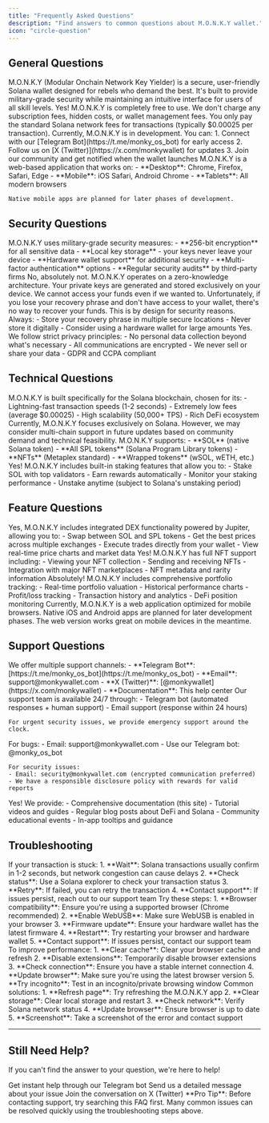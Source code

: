 ```yaml
---
title: "Frequently Asked Questions"
description: "Find answers to common questions about M.O.N.K.Y wallet."
icon: "circle-question"
---
```


## General Questions

<AccordionGroup>
  <Accordion title="What is M.O.N.K.Y?">
    M.O.N.K.Y (Modular Onchain Network Key Yielder) is a secure, user-friendly Solana wallet designed for rebels who demand the best. It's built to provide military-grade security while maintaining an intuitive interface for users of all skill levels.
  </Accordion>

  <Accordion title="Is M.O.N.K.Y free to use?">
    Yes! M.O.N.K.Y is completely free to use. We don't charge any subscription fees, hidden costs, or wallet management fees. You only pay the standard Solana network fees for transactions (typically $0.00025 per transaction).
  </Accordion>

  <Accordion title="How do I get started with M.O.N.K.Y?">
    Currently, M.O.N.K.Y is in development. You can:
    1. Connect with our [Telegram Bot](https://t.me/monky_os_bot) for early access
    2. Follow us on [X (Twitter)](https://x.com/monkywallet) for updates
    3. Join our community and get notified when the wallet launches
  </Accordion>

  <Accordion title="What devices does M.O.N.K.Y support?">
    M.O.N.K.Y is a web-based application that works on:
    - **Desktop**: Chrome, Firefox, Safari, Edge
    - **Mobile**: iOS Safari, Android Chrome
    - **Tablets**: All modern browsers
    
    Native mobile apps are planned for later phases of development.
  </Accordion>
</AccordionGroup>

## Security Questions

<AccordionGroup>
  <Accordion title="How secure is M.O.N.K.Y?">
    M.O.N.K.Y uses military-grade security measures:
    - **256-bit encryption** for all sensitive data
    - **Local key storage** - your keys never leave your device
    - **Hardware wallet support** for additional security
    - **Multi-factor authentication** options
    - **Regular security audits** by third-party firms
  </Accordion>

  <Accordion title="Can M.O.N.K.Y access my private keys?">
    No, absolutely not. M.O.N.K.Y operates on a zero-knowledge architecture. Your private keys are generated and stored exclusively on your device. We cannot access your funds even if we wanted to.
  </Accordion>

  <Accordion title="What should I do if I lose my recovery phrase?">
    Unfortunately, if you lose your recovery phrase and don't have access to your wallet, there's no way to recover your funds. This is by design for security reasons. Always:
    - Store your recovery phrase in multiple secure locations
    - Never store it digitally
    - Consider using a hardware wallet for large amounts
  </Accordion>

  <Accordion title="Is my data safe with M.O.N.K.Y?">
    Yes. We follow strict privacy principles:
    - No personal data collection beyond what's necessary
    - All communications are encrypted
    - We never sell or share your data
    - GDPR and CCPA compliant
  </Accordion>
</AccordionGroup>

## Technical Questions

<AccordionGroup>
  <Accordion title="What blockchain does M.O.N.K.Y use?">
    M.O.N.K.Y is built specifically for the Solana blockchain, chosen for its:
    - Lightning-fast transaction speeds (1-2 seconds)
    - Extremely low fees (average $0.00025)
    - High scalability (50,000+ TPS)
    - Rich DeFi ecosystem
  </Accordion>

  <Accordion title="Can I use M.O.N.K.Y with other blockchains?">
    Currently, M.O.N.K.Y focuses exclusively on Solana. However, we may consider multi-chain support in future updates based on community demand and technical feasibility.
  </Accordion>

  <Accordion title="What tokens does M.O.N.K.Y support?">
    M.O.N.K.Y supports:
    - **SOL** (native Solana token)
    - **All SPL tokens** (Solana Program Library tokens)
    - **NFTs** (Metaplex standard)
    - **Wrapped tokens** (wSOL, wETH, etc.)
  </Accordion>

  <Accordion title="Can I stake SOL with M.O.N.K.Y?">
    Yes! M.O.N.K.Y includes built-in staking features that allow you to:
    - Stake SOL with top validators
    - Earn rewards automatically
    - Monitor your staking performance
    - Unstake anytime (subject to Solana's unstaking period)
  </Accordion>
</AccordionGroup>

## Feature Questions

<AccordionGroup>
  <Accordion title="Can I swap tokens within M.O.N.K.Y?">
    Yes, M.O.N.K.Y includes integrated DEX functionality powered by Jupiter, allowing you to:
    - Swap between SOL and SPL tokens
    - Get the best prices across multiple exchanges
    - Execute trades directly from your wallet
    - View real-time price charts and market data
  </Accordion>

  <Accordion title="Does M.O.N.K.Y support NFTs?">
    Yes! M.O.N.K.Y has full NFT support including:
    - Viewing your NFT collection
    - Sending and receiving NFTs
    - Integration with major NFT marketplaces
    - NFT metadata and rarity information
  </Accordion>

  <Accordion title="Can I track my portfolio performance?">
    Absolutely! M.O.N.K.Y includes comprehensive portfolio tracking:
    - Real-time portfolio valuation
    - Historical performance charts
    - Profit/loss tracking
    - Transaction history and analytics
    - DeFi position monitoring
  </Accordion>

  <Accordion title="Does M.O.N.K.Y have a mobile app?">
    Currently, M.O.N.K.Y is a web application optimized for mobile browsers. Native iOS and Android apps are planned for later development phases. The web version works great on mobile devices in the meantime.
  </Accordion>
</AccordionGroup>

## Support Questions

<AccordionGroup>
  <Accordion title="How can I get help with M.O.N.K.Y?">
    We offer multiple support channels:
    - **Telegram Bot**: [https://t.me/monky_os_bot](https://t.me/monky_os_bot)
    - **Email**: support@monkywallet.com
    - **X (Twitter)**: [@monkywallet](https://x.com/monkywallet)
    - **Documentation**: This help center
  </Accordion>

  <Accordion title="What are your support hours?">
    Our support team is available 24/7 through:
    - Telegram bot (automated responses + human support)
    - Email support (response within 24 hours)
    
    For urgent security issues, we provide emergency support around the clock.
  </Accordion>

  <Accordion title="How do I report a bug or security issue?">
    For bugs:
    - Email: support@monkywallet.com
    - Use our Telegram bot: @monky_os_bot
    
    For security issues:
    - Email: security@monkywallet.com (encrypted communication preferred)
    - We have a responsible disclosure policy with rewards for valid reports
  </Accordion>

  <Accordion title="Do you offer educational resources?">
    Yes! We provide:
    - Comprehensive documentation (this site)
    - Tutorial videos and guides
    - Regular blog posts about DeFi and Solana
    - Community educational events
    - In-app tooltips and guidance
  </Accordion>
</AccordionGroup>

## Troubleshooting

<AccordionGroup>
  <Accordion title="My transaction is stuck or failed. What do I do?">
    If your transaction is stuck:
    1. **Wait**: Solana transactions usually confirm in 1-2 seconds, but network congestion can cause delays
    2. **Check status**: Use a Solana explorer to check your transaction status
    3. **Retry**: If failed, you can retry the transaction
    4. **Contact support**: If issues persist, reach out to our support team
  </Accordion>

  <Accordion title="I can't connect my hardware wallet">
    Try these steps:
    1. **Browser compatibility**: Ensure you're using a supported browser (Chrome recommended)
    2. **Enable WebUSB**: Make sure WebUSB is enabled in your browser
    3. **Firmware update**: Ensure your hardware wallet has the latest firmware
    4. **Restart**: Try restarting your browser and hardware wallet
    5. **Contact support**: If issues persist, contact our support team
  </Accordion>

  <Accordion title="The wallet is loading slowly">
    To improve performance:
    1. **Clear cache**: Clear your browser cache and refresh
    2. **Disable extensions**: Temporarily disable browser extensions
    3. **Check connection**: Ensure you have a stable internet connection
    4. **Update browser**: Make sure you're using the latest browser version
    5. **Try incognito**: Test in an incognito/private browsing window
  </Accordion>

  <Accordion title="I'm getting error messages">
    Common solutions:
    1. **Refresh page**: Try refreshing the M.O.N.K.Y app
    2. **Clear storage**: Clear local storage and restart
    3. **Check network**: Verify Solana network status
    4. **Update browser**: Ensure browser is up to date
    5. **Screenshot**: Take a screenshot of the error and contact support
  </Accordion>
</AccordionGroup>

---

## Still Need Help?

If you can't find the answer to your question, we're here to help!

<CardGroup cols={3}>
  <Card 
    title="Telegram Support" 
    icon="telegram"
    href="https://t.me/monky_os_bot"
  >
    Get instant help through our Telegram bot
  </Card>
  <Card 
    title="Email Support" 
    icon="envelope"
    href="mailto:support@monkywallet.com"
  >
    Send us a detailed message about your issue
  </Card>
  <Card 
    title="Community" 
    icon="x-twitter"
    href="https://x.com/monkywallet"
  >
    Join the conversation on X (Twitter)
  </Card>
</CardGroup>

<Tip>
**Pro Tip**: Before contacting support, try searching this FAQ first. Many common issues can be resolved quickly using the troubleshooting steps above.
</Tip>
